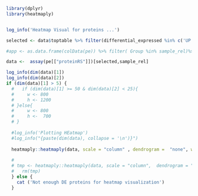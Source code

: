 

```{r echo=FALSE, message=FALSE}

library(dplyr)
library(heatmaply)


log_info('Heatmap Visual for proteins ...')

selected <- data$toptable %>% filter(differential_expressed %in% c('UP','DOWN'))  %>% pull(Uniprot_id)

#app <- as.data.frame(colData(pe)) %>% filter( Group %in% sample_rel)%>% arrange(Group) %>% dplyr::select(- SampleName)  

data <-  assay(pe[["proteinRS"]])[selected,sample_rel]

log_info(dim(data)[1])
log_info(dim(data)[2])
if (dim(data)[1] > 5) {
  #   if (dim(data)[1] >= 50 & dim(data)[2] < 25){
  #     w <- 800
  #     h <- 1200
  # }else{
  #     w <- 800
  #     h <-  700
  # }
  
  #log_info('Plotting HEatmap')
  #log_info("{paste(dim(data), collapse = '\n')}")
  
  heatmaply::heatmaply(data, scale = "column" , dendrogram =  "none", width = 1000 , height =900 , file =  file.path(path,paste0("Heatmap_DE_proteins",".pdf")),  cexRow = 1 )
    
  #   
  # tmp <- heatmaply::heatmaply(data, scale = "column",  dendrogram = "none",cexRow = 1, file =  file.path(path,paste0("Heatmap_DE_proteins",".pdf")))
  #   rm(tmp)
  } else {
    cat ('Not enough DE proteins for heatmap visualization')
  }  



```